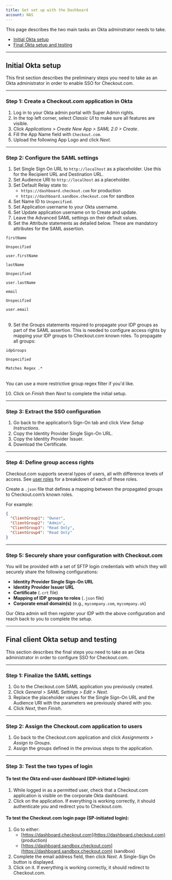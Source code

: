 ```yaml
---
title: Get set up with the Dashboard
account: NAS
---
```


This page describes the two main tasks an Okta adminstrator needs to take.

* [Initial Okta setup](#Initial_Okta_setup)
* [Final Okta setup and testing](#Final_client_Okta_setup_and_testing)

---

## Initial Okta setup

This first section describes the preliminary steps you need to take as an Okta administrator in order to enable SSO for Checkout.com.

---

### Step 1: Create a Checkout.com application in Okta

1. Log in to your Okta admin portal with Super Admin rights.
2. In the top left corner, select _Classic UI_ to make sure all features are visible.
3. Click _Applications > Create New App > SAML 2.0 > Create_.
4. Fill the App Name field with `Checkout.com`.
5. Upload the following App Logo and click _Next_.

---

### Step 2: Configure the SAML settings

1. Set Single Sign On URL to `http://localhost` as a placeholder. Use this for the Recipient URL and Destination URL.
2. Set Audience URI to `http://localhost` as a placeholder.
3. Set Default Relay state to:
    - `https://dashboard.checkout.com` for production
    - `https://dashboard.sandbox.checkout.com` for sandbox
4. Set Name ID to `Unspecified`.
5. Set Application username to your Okta username.
6. Set Update application username on to Create and update.
7. Leave the Advanced SAML settings on their default values.
8. Set the Attribute statements as detailed below. These are mandatory attributes for the SAML assertion.

<Table>
<TableHead headers={['Name','Name format','Value']}/>
<TableBody>
<TableRow>
<TableCell>

`firstName`

</TableCell>
<TableCell>

`Unspecified`

</TableCell>
<TableCell>

`user.firstName`

</TableCell>
</TableRow>
<TableRow>
<TableCell>

`lastName`

</TableCell>
<TableCell>

`Unspecified`

</TableCell>
<TableCell>

`user.lastName`

</TableCell>
</TableRow>
<TableRow>
<TableCell>

`email`

</TableCell>
<TableCell>

`Unspecified`

</TableCell>
<TableCell>

`user.email`

</TableCell>
</TableRow>
</TableBody>
</Table>

9. Set the Groups statements required to propagate your IDP groups as part of the SAML assertion. This is needed to configure access rights by mapping your IDP groups to Checkout.com known roles. To propagate all groups:

<Table>
<TableHead headers={['Name','Name format','Value']}/>
<TableBody>
<TableRow>
<TableCell>

`idpGroups`

</TableCell>
<TableCell>

`Unspecified`

</TableCell>
<TableCell>

`Matches Regex .*`

</TableCell>
</TableRow>
</TableBody>
</Table>

<TipBox>

You can use a more restrictive group regex filter if you'd like.

</TipBox>

10. Click on _Finish_ then _Next_ to complete the initial setup.

---

### Step 3: Extract the SSO configuration

1. Go back to the application’s Sign-On tab and click _View Setup Instructions_.
2. Copy the Identity Provider Single Sign-On URL.
3. Copy the Identity Provider Issuer.
4. Download the Certificate.

---

### Step 4: Define group access rights

Checkout.com supports several types of users, all with difference levels of access. See [user roles](/dashboard/team-permissions) for a breakdown of each of these roles.

Create a `.json` file that defines a mapping between the propagated groups to Checkout.com’s known roles.

For example:

```json withBorder
{
  "ClientGroup1": "Owner",
  "ClientGroup2": "Admin",
  "ClientGroup3": "Read Only",
  "ClientGroup4": "Read Only"
}
```

---

### Step 5: Securely share your configuration with Checkout.com

You will be provided with a set of SFTP login credentials with which they will securely share the following configurations:

- **Identity Provider Single Sign-On URL**
- **Identity Provider Issuer URL**
- **Certificate** (`.crt` file)
- **Mapping of IDP groups to roles** (`.json` file)
- **Corporate email domain(s)** (e.g., `mycompany.com`, `mycompany.uk`)

Our Okta admin will then register your IDP with the above configuration and reach back to you to complete the setup.

--- 

## Final client Okta setup and testing

This section describes the final steps you need to take as an Okta administrator in order to configure SSO for Checkout.com.

---

### Step 1: Finalize the SAML settings

1. Go to the Checkout.com SAML application you previously created.
2. Click _General > SAML Settings > Edit > Next_.
3. Replace the placeholder values for the Single Sign-On URL and the Audience URI with the parameters we previously shared with you.
4. Click _Next_, then _Finish_.

---

### Step 2: Assign the Checkout.com application to users

1. Go back to the Checkout.com application and click _Assignments > Assign to Groups_.
2. Assign the groups defined in the previous steps to the application.

---

### Step 3: Test the two types of login

#### To test the Okta end-user dashboard (IDP-initiated login):

1. While logged in as a permitted user, check that a Checkout.com application is visible on the corporate Okta dashboard.
2. Click on the application. If everything is working correctly, it should authenticate you and redirect you to Checkout.com.

#### To test the Checkout.com login page (SP-initiated login):

1. Go to either:
    - [https://dashboard.checkout.com](https://dashboard.checkout.com) (production)
    - [https://dashboard.sandbox.checkout.com](https://dashboard.sandbox.checkout.com) (sandbox)
2. Complete the email address field, then click _Next_. A Single-Sign On button is displayed.
3. Click on it. If everything is working correctly, it should redirect to Checkout.com.